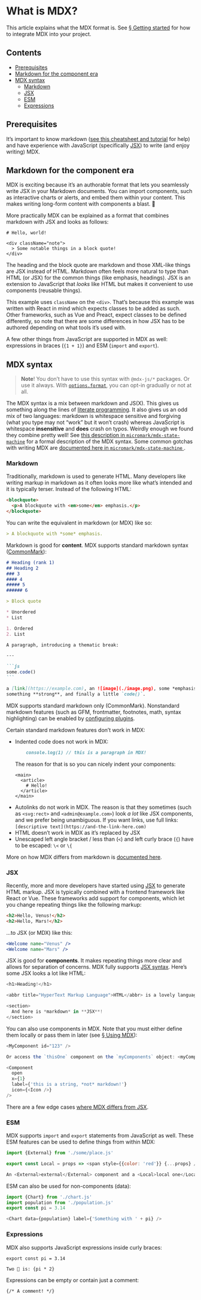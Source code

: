 
# What is MDX?

This article explains what the MDX format is.
See [§ Getting started][start] for how to integrate MDX into your project.

## Contents

*   [Prerequisites](#prerequisites)
*   [Markdown for the component era](#markdown-for-the-component-era)
*   [MDX syntax](#mdx-syntax)
    *   [Markdown](#markdown)
    *   [JSX](#jsx)
    *   [ESM](#esm)
    *   [Expressions](#expressions)

## Prerequisites

It’s important to know markdown
([see this cheatsheet and tutorial][commonmark-help] for help) and have
experience with JavaScript (specifically [JSX][jsx-spec]) to write (and enjoy
writing) MDX.

## Markdown for the component era

MDX is exciting because it’s an authorable format that lets you seamlessly write
JSX in your Markdown documents.
You can import components, such as interactive charts or alerts, and embed them
within your content.
This makes writing long-form content with components a blast.
🚀

More practically MDX can be explained as a format that combines markdown with
JSX and looks as follows:

```mdx
# Hello, world!

<div className="note">
  > Some notable things in a block quote!
</div>
```

The heading and the block quote are markdown and those XML-like things are JSX
instead of HTML.
Markdown often feels more natural to type than HTML (or JSX) for the common
things (like emphasis, headings).
JSX is an extension to JavaScript that *looks* like HTML but makes it convenient
to use components (reusable things).

This example uses `className` on the `<div>`.
That’s because this example was written with React in mind which expects classes
to be added as such.
Other frameworks, such as Vue and Preact, expect classes to be defined
differently, so note that there are some differences in how JSX has to be
authored depending on what tools it’s used with.

A few other things from JavaScript are supported in MDX as well: expressions in
braces (`{1 + 1}`) and ESM (`import` and `export`).

## MDX syntax

> **Note**!
> You don’t have to use this syntax with `@mdx-js/*` packages.
> Or use it always.
> With [`options.format`][format], you can opt-in gradually or not at all.

The MDX syntax is a mix between markdown and JS(X).
This gives us something along the lines of [literate programming][lit].
It also gives us an odd mix of two languages: markdown is whitespace sensitive
and forgiving (what you type may not “work” but it won’t crash) whereas
JavaScript is whitespace **insensitive** and **does** crash on typos.
Weirdly enough we found they combine pretty well!
See [this description in
`micromark/mdx-state-machine`](https://github.com/micromark/mdx-state-machine#71-syntax)
for a formal description of the MDX syntax.
Some common gotchas with writing MDX are
[documented here in `micromark/mdx-state-machine`
](https://github.com/micromark/mdx-state-machine#74-common-mdx-gotchas).

### Markdown

Traditionally, markdown is used to generate HTML.
Many developers like writing markup in markdown as it often looks more like
what’s intended and it is typically terser.
Instead of the following HTML:

```html
<blockquote>
  <p>A blockquote with <em>some</em> emphasis.</p>
</blockquote>
```

You can write the equivalent in markdown (or MDX) like so:

```markdown
> A blockquote with *some* emphasis.
```

Markdown is good for **content**.
MDX supports standard markdown syntax ([CommonMark][]):

````markdown
# Heading (rank 1)
## Heading 2
### 3
#### 4
##### 5
###### 6

> Block quote

* Unordered
* List

1. Ordered
2. List

A paragraph, introducing a thematic break:

---

```js
some.code()
```

a [link](https://example.com), an ![image](./image.png), some *emphasis*,
something **strong**, and finally a little `code()`.
````

MDX supports standard markdown only (CommonMark).
Nonstandard markdown features (such as GFM, frontmatter, footnotes, math, syntax
highlighting) can be enabled by [configuring plugins][using-plugins].

Certain standard markdown features don’t work in MDX:

*   Indented code does not work in MDX:
    ```markdown
        console.log(1) // this is a paragraph in MDX!
    ```
    The reason for that is so you can nicely indent your components:
    ```mdx
    <main>
      <article>
        # Hello!
      </article>
    </main>
    ```
*   Autolinks do not work in MDX.
    The reason is that they sometimes (such as `<svg:rect>` and
    `<admin@example.com>`) look *a lot* like JSX components, and we prefer
    being unambiguous.
    If you want links, use full links:
    `[descriptive text](https://and-the-link-here.com)`
*   HTML doesn’t work in MDX as it’s replaced by JSX
*   Unescaped left angle bracket / less than (`<`) and left curly brace (`{`)
    have to be escaped: `\<` or `\{`

More on how MDX differs from markdown is
[documented here](https://github.com/micromark/mdx-state-machine#72-deviations-from-markdown).

### JSX

Recently, more and more developers have started using [JSX][] to generate HTML
markup.
JSX is typically combined with a frontend framework like React or Vue.
These frameworks add support for components, which let you change repeating
things like the following markup:

```html
<h2>Hello, Venus!</h2>
<h2>Hello, Mars!</h2>
```

…to JSX (or MDX) like this:

```jsx
<Welcome name="Venus" />
<Welcome name="Mars" />
```

JSX is good for **components**.
It makes repeating things more clear and allows for separation of concerns.
MDX fully supports [JSX syntax][jsx].
Here’s some JSX looks a lot like HTML:

```js
<h1>Heading!</h1>

<abbr title="HyperText Markup Language">HTML</abbr> is a lovely language.

<section>
  And here is *markdown* in **JSX**!
</section>
```

You can also use components in MDX.
Note that you must either define them locally or pass them in later
(see [§ Using MDX][use]):

```js
<MyComponent id="123" />

Or access the `thisOne` component on the `myComponents` object: <myComponents.thisOne />

<Component
  open
  x={1}
  label={'this is a string, *not* markdown!'}
  icon={<Icon />}
/>
```

There are a few edge cases
[where MDX differs from JSX](https://github.com/micromark/mdx-state-machine#73-deviations-from-jsx).

### ESM

MDX supports `import` and `export` statements from JavaScript as well.
These ESM features can be used to define things from within MDX:

```js
import {External} from './some/place.js'

export const Local = props => <span style={{color: 'red'}} {...props} />

An <External>external</External> component and a <Local>local one</Local>.
```

ESM can also be used for non-components (data):

```js
import {Chart} from './chart.js'
import population from './population.js'
export const pi = 3.14

<Chart data={population} label={'Something with ' + pi} />
```

### Expressions

MDX also supports JavaScript expressions inside curly braces:

```mdx
export const pi = 3.14

Two 🍰 is: {pi * 2}
```

Expressions can be empty or contain just a comment:

```mdx
{/* A comment! */}
```

[lit]: https://en.wikipedia.org/wiki/Literate_programming

[commonmark]: https://commonmark.org

[commonmark-help]: https://commonmark.org/help/

[jsx]: https://reactjs.org/docs/introducing-jsx.html

[jsx-spec]: https://facebook.github.io/jsx/

[format]: /packages/mdx/#optionsformat

[start]: /getting-started/

[use]: /using-mdx/

[using-plugins]: /extending-mdx/#using-plugins
